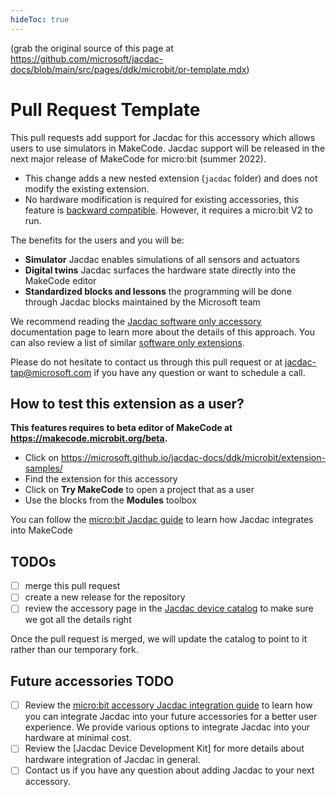 ```yaml
---
hideToc: true
---
```


(grab the original source of this page at https://github.com/microsoft/jacdac-docs/blob/main/src/pages/ddk/microbit/pr-template.mdx)

# Pull Request Template

This pull requests add support for Jacdac for this accessory
which allows users to use simulators in MakeCode. Jacdac support will be released in the next major release of MakeCode for micro:bit (summer 2022).

-   This change adds a new nested extension (`jacdac` folder)
and does not modify the existing extension.
-   No hardware modification is required for existing accessories, this feature
is [backward compatible](https://microsoft.github.io/jacdac-docs/ddk/microbit/software-only-accessory/). However, it requires a micro:bit V2 to run.

The benefits for the users and you will be:

-   **Simulator** Jacdac enables simulations of all sensors and actuators
-   **Digital twins** Jacdac surfaces the hardware state directly into the MakeCode editor
-   **Standardized blocks and lessons** the programming will be done through
Jacdac blocks maintained by the Microsoft team

We recommend reading the [Jacdac software only accessory](https://microsoft.github.io/jacdac-docs/ddk/microbit/software-only-accessory/) documentation page to learn more 
about the details of this approach. You can also review a list of similar [software only extensions](https://microsoft.github.io/jacdac-docs/ddk/microbit/extension-samples/).

Please do not hesitate to contact us through this pull request or at jacdac-tap@microsoft.com 
if you have any question or want to schedule a call.

## How to test this extension as a user?

**This features requires to beta editor of MakeCode at https://makecode.microbit.org/beta.**

- Click on https://microsoft.github.io/jacdac-docs/ddk/microbit/extension-samples/
- Find the extension for this accessory
- Click on **Try MakeCode** to open a project that as a user
- Use the blocks from the **Modules** toolbox

You can follow the [micro:bit Jacdac guide](https://microsoft.github.io/jacdac-docs/clients/makecode/) to learn how Jacdac integrates into MakeCode

## TODOs

- [ ] merge this pull request
- [ ] create a new release for the repository
- [ ] review the accessory page in the [Jacdac device catalog](https://microsoft.github.io/jacdac-docs/devices/) to make sure we got all the details right

Once the pull request is merged, we will update the catalog to point to it rather than our temporary fork.

## Future accessories TODO

- [ ] Review the [micro:bit accessory Jacdac integration guide](https://microsoft.github.io/jacdac-docs/ddk/microbit/) to learn how you can integrate Jacdac into your future accessories
for a better user experience. We provide various options to integrate Jacdac into your hardware at minimal cost.
- [ ] Review the [Jacdac Device Development Kit] for more details about hardware integration
of Jacdac in general.
- [ ] Contact us if you have any question about adding Jacdac to your next accessory.
